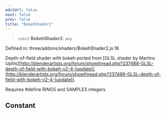 ```yaml
---
editUrl: false
next: false
prev: false
title: "BokehShader2"
---
```


> `const` **BokehShader2**: `any`

Defined in: three/addons/shaders/BokehShader2.js:16

Depth-of-field shader with bokeh ported from
[GLSL shader by Martins Upitis][http://blenderartists.org/forum/showthread.php?237488-GLSL-depth-of-field-with-bokeh-v2-4-(update)](http://blenderartists.org/forum/showthread.php?237488-GLSL-depth-of-field-with-bokeh-v2-4-(update)).

Requires #define RINGS and SAMPLES integers

## Constant
